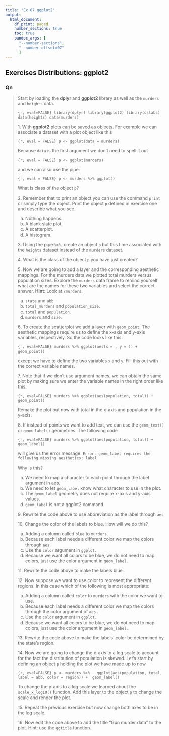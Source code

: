 ```yaml
---
title: "Ex 07 ggplot2"
output:
  html_document:
    df_print: paged
    number_sections: true
    toc: true
    pandoc_args: [
      "--number-sections",
      "--number-offset=07"
      ]
---
```


## Exercises Distributions: ggplot2

### Qn

>Start by loading the __dplyr__ and __ggplot2__ library as well as the `murders` and `heights` data.
>
>```{r, eval=FALSE}
>library(dplyr)
>library(ggplot2)
>library(dslabs)
>data(heights)
>data(murders)
>```
>
>1\. With __ggplot2__ plots can be saved as objects. For example we can associate a dataset with a plot object like this
>
>```{r, eval = FALSE}
>p <- ggplot(data = murders)
>```
>
>Because `data` is the first argument we don't need to spell it out
>
>```{r, eval = FALSE}
>p <- ggplot(murders)
>```
>
>and we can also use the pipe:
>
>```{r, eval = FALSE}
>p <- murders %>% ggplot()
>```
>
>What is class of the object `p`?
>
> 
>2\. Remember that to print an object you can use the command `print` or simply type the object. 
>Print the object `p` defined in exercise one and describe what you see.
>
>a. Nothing happens.
>b. A blank slate plot.
>c. A scatterplot.
>d. A histogram.
>
>
>3\. Using the pipe `%>%`, create an object `p` but this time associated with the `heights` dataset instead of the `murders` dataset. 
>
>   
>
>4\. What is the class of the object `p` you have just created?
>
>   
>5\. Now we are going to add a layer and the corresponding aesthetic mappings. For the murders data we plotted total murders versus population sizes. Explore the `murders` data frame to remind yourself what are the names for these two variables and select the correct answer. __Hint__: Look at `?murders`.
>
>a. `state` and `abb`.
>b. `total_murders` and `population_size`.
>c. `total` and `population`.
>d. `murders` and `size`.
>
>6\. To create the scatterplot we add a layer with `geom_point`. The aesthetic mappings require us to define the x-axis and y-axis variables, respectively. So the code looks like this:
>
>```{r, eval=FALSE}
>murders %>% ggplot(aes(x = , y = )) +
>  geom_point()
>```
>
>except we have to define the two variables `x` and `y`. Fill this out with the correct variable names.
>
>
>7\. Note that if we don't use argument names, we can obtain the same plot by making sure we enter the variable names in the right order like this:
>
>```{r, eval=FALSE}
>murders %>% ggplot(aes(population, total)) +
>  geom_point()
>```
>
>Remake the plot but now with total in the x-axis and population in the y-axis.
>
>
>8\. If instead of points we want to add text, we can use the `geom_text()` or `geom_label()` geometries. The following code 
>
>```{r, eval=FALSE}
>murders %>% ggplot(aes(population, total)) + geom_label()
>```
>
>will give us the error message: `Error: geom_label requires the following missing aesthetics: label`
>
>Why is this?
>
>a. We need to map a character to each point through the label argument in aes.
>b. We need to let `geom_label` know what character to use in the plot.
>c. The `geom_label` geometry does not require  x-axis and y-axis values.
>d. `geom_label` is not a ggplot2 command.
>
>
>9\. Rewrite the code above to use abbreviation as the label through `aes`
>
>
>10\. Change the color of the labels to blue. How will we do this?
>
>a. Adding a column called `blue` to `murders`.
>b. Because each label needs a different color we map the colors through `aes`.
>c. Use the `color` argument in `ggplot`.
>d. Because we want all colors to be blue, we do not need to map colors, just use the color argument in `geom_label`.
>
>
>11\. Rewrite the code above to make the labels blue.
>
>
>12\. Now suppose we want to use color to represent the different regions. In this case which of the following is most appropriate:
>
>a. Adding a column called `color` to `murders` with the color we want to use.
>b. Because each label needs a different color we map the colors through the color argument of `aes` .
>c. Use the `color` argument in `ggplot`.
>d. Because we want all colors to be blue, we do not need to map colors, just use the color argument in `geom_label`.
>
>
>13\. Rewrite the code above to make the labels' color be determined by the state's region.
>
>14\. Now we are going to change the x-axis to a log scale to account for the fact the distribution of population is skewed. Let's start by defining an object `p` holding the plot we have made up to now
>
>```{r, eval=FALSE}
>p <- murders %>% 
>  ggplot(aes(population, total, label = abb, color = region)) +
>  geom_label() 
>```
>
>To change the y-axis to a log scale we learned about the `scale_x_log10()` function. Add this layer to the object `p` to change the scale and render the plot.
>
>15\. Repeat the previous exercise but now change both axes to be in the log scale.
>
>16\. Now edit the code above to add the title "Gun murder data" to the plot. Hint: use the `ggtitle` function.
>

